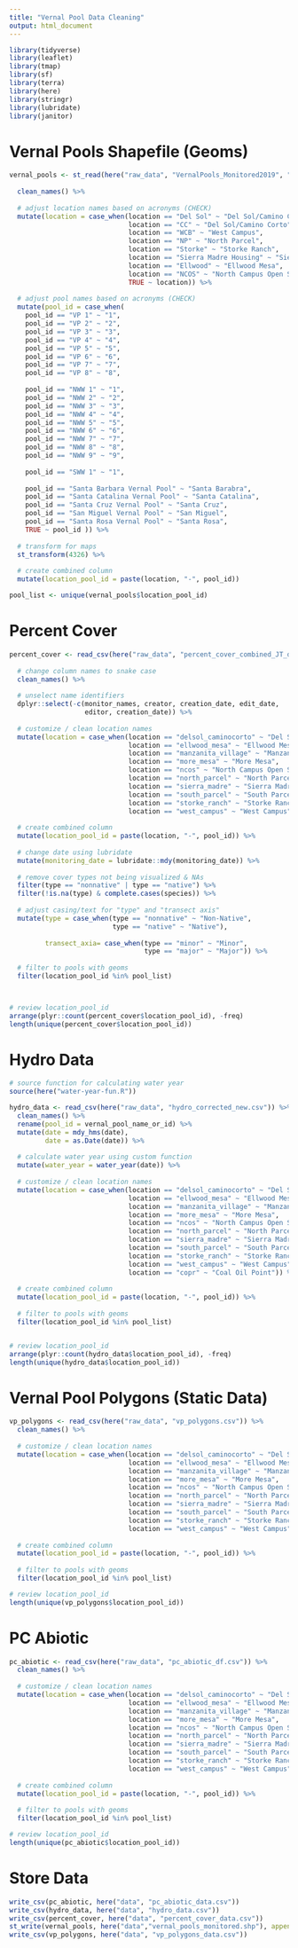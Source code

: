 ```yaml
---
title: "Vernal Pool Data Cleaning"
output: html_document
---
```


```r
library(tidyverse)
library(leaflet)
library(tmap)
library(sf)
library(terra)
library(here)
library(stringr)
library(lubridate)
library(janitor)
```

# Vernal Pools Shapefile (Geoms)
```r

vernal_pools <- st_read(here("raw_data", "VernalPools_Monitored2019", "VernalPools_Monitored2019.shp")) %>% 
  
  clean_names() %>%
  
  # adjust location names based on acronyms (CHECK)
  mutate(location = case_when(location == "Del Sol" ~ "Del Sol/Camino Corto",
                              location == "CC" ~ "Del Sol/Camino Corto",
                              location == "WCB" ~ "West Campus",
                              location == "NP" ~ "North Parcel",
                              location == "Storke" ~ "Storke Ranch",
                              location == "Sierra Madre Housing" ~ "Sierra Madre",
                              location == "Ellwood" ~ "Ellwood Mesa",
                              location == "NCOS" ~ "North Campus Open Space",
                              TRUE ~ location)) %>% 
  
  # adjust pool names based on acronyms (CHECK)
  mutate(pool_id = case_when(
    pool_id == "VP 1" ~ "1",
    pool_id == "VP 2" ~ "2",
    pool_id == "VP 3" ~ "3",
    pool_id == "VP 4" ~ "4",
    pool_id == "VP 5" ~ "5",
    pool_id == "VP 6" ~ "6",
    pool_id == "VP 7" ~ "7",
    pool_id == "VP 8" ~ "8",
    
    pool_id == "NWW 1" ~ "1",
    pool_id == "NWW 2" ~ "2",
    pool_id == "NWW 3" ~ "3",
    pool_id == "NWW 4" ~ "4",
    pool_id == "NWW 5" ~ "5",
    pool_id == "NWW 6" ~ "6",
    pool_id == "NWW 7" ~ "7",
    pool_id == "NWW 8" ~ "8",
    pool_id == "NWW 9" ~ "9",
    
    pool_id == "SWW 1" ~ "1",
    
    pool_id == "Santa Barbara Vernal Pool" ~ "Santa Barabra",
    pool_id == "Santa Catalina Vernal Pool" ~ "Santa Catalina",
    pool_id == "Santa Cruz Vernal Pool" ~ "Santa Cruz",
    pool_id == "San Miguel Vernal Pool" ~ "San Miguel",
    pool_id == "Santa Rosa Vernal Pool" ~ "Santa Rosa",
    TRUE ~ pool_id )) %>% 
  
  # transform for maps
  st_transform(4326) %>% 
  
  # create combined column
  mutate(location_pool_id = paste(location, "-", pool_id))

pool_list <- unique(vernal_pools$location_pool_id)
```


# Percent Cover 

```r

percent_cover <- read_csv(here("raw_data", "percent_cover_combined_JT_date_fixed.csv")) %>% 
  
  # change column names to snake case
  clean_names() %>% 
  
  # unselect name identifiers 
  dplyr::select(-c(monitor_names, creator, creation_date, edit_date,
                   editor, creation_date)) %>% 
  
  # customize / clean location names
  mutate(location = case_when(location == "delsol_caminocorto" ~ "Del Sol/Camino Corto",
                              location == "ellwood_mesa" ~ "Ellwood Mesa",
                              location == "manzanita_village" ~ "Manzanita Village",
                              location == "more_mesa" ~ "More Mesa",
                              location == "ncos" ~ "North Campus Open Space",
                              location == "north_parcel" ~ "North Parcel",
                              location == "sierra_madre" ~ "Sierra Madre",
                              location == "south_parcel" ~ "South Parcel",
                              location == "storke_ranch" ~ "Storke Ranch",
                              location == "west_campus" ~ "West Campus")) %>% 
  
  # create combined column
  mutate(location_pool_id = paste(location, "-", pool_id)) %>% 
  
  # change date using lubridate
  mutate(monitoring_date = lubridate::mdy(monitoring_date)) %>% 
  
  # remove cover types not being visualized & NAs
  filter(type == "nonnative" | type == "native") %>%
  filter(!is.na(type) & complete.cases(species)) %>% 
  
  # adjust casing/text for "type" and "transect axis"
  mutate(type = case_when(type == "nonnative" ~ "Non-Native",
                          type == "native" ~ "Native"),
         
         transect_axia= case_when(type == "minor" ~ "Minor",
                                  type == "major" ~ "Major")) %>%
  
  # filter to pools with geoms
  filter(location_pool_id %in% pool_list)



# review location_pool_id 
arrange(plyr::count(percent_cover$location_pool_id), -freq)
length(unique(percent_cover$location_pool_id))
```

# Hydro Data

```r
# source function for calculating water year
source(here("water-year-fun.R"))

hydro_data <- read_csv(here("raw_data", "hydro_corrected_new.csv")) %>% 
  clean_names() %>% 
  rename(pool_id = vernal_pool_name_or_id) %>% 
  mutate(date = mdy_hms(date),
         date = as.Date(date)) %>%
  
  # calculate water year using custom function
  mutate(water_year = water_year(date)) %>% 
  
  # customize / clean location names
  mutate(location = case_when(location == "delsol_caminocorto" ~ "Del Sol/Camino Corto",
                              location == "ellwood_mesa" ~ "Ellwood Mesa",
                              location == "manzanita_village" ~ "Manzanita Village",
                              location == "more_mesa" ~ "More Mesa",
                              location == "ncos" ~ "North Campus Open Space",
                              location == "north_parcel" ~ "North Parcel",
                              location == "sierra_madre" ~ "Sierra Madre",
                              location == "south_parcel" ~ "South Parcel",
                              location == "storke_ranch" ~ "Storke Ranch",
                              location == "west_campus" ~ "West Campus",
                              location == "copr" ~ "Coal Oil Point")) %>% 
  
  # create combined column
  mutate(location_pool_id = paste(location, "-", pool_id)) %>% 
  
  # filter to pools with geoms
  filter(location_pool_id %in% pool_list)


# review location_pool_id 
arrange(plyr::count(hydro_data$location_pool_id), -freq)
length(unique(hydro_data$location_pool_id))

```

# Vernal Pool Polygons (Static Data)

```r
vp_polygons <- read_csv(here("raw_data", "vp_polygons.csv")) %>% 
  clean_names() %>% 
  
  # customize / clean location names
  mutate(location = case_when(location == "delsol_caminocorto" ~ "Del Sol/Camino Corto",
                              location == "ellwood_mesa" ~ "Ellwood Mesa",
                              location == "manzanita_village" ~ "Manzanita Village",
                              location == "more_mesa" ~ "More Mesa",
                              location == "ncos" ~ "North Campus Open Space",
                              location == "north_parcel" ~ "North Parcel",
                              location == "sierra_madre" ~ "Sierra Madre",
                              location == "south_parcel" ~ "South Parcel",
                              location == "storke_ranch" ~ "Storke Ranch",
                              location == "west_campus" ~ "West Campus")) %>% 
  
  # create combined column
  mutate(location_pool_id = paste(location, "-", pool_id)) %>% 
  
  # filter to pools with geoms
  filter(location_pool_id %in% pool_list)

# review location_pool_id 
length(unique(vp_polygons$location_pool_id))

```


# PC Abiotic

```r
pc_abiotic <- read_csv(here("raw_data", "pc_abiotic_df.csv")) %>% 
  clean_names() %>% 
  
  # customize / clean location names
  mutate(location = case_when(location == "delsol_caminocorto" ~ "Del Sol/Camino Corto",
                              location == "ellwood_mesa" ~ "Ellwood Mesa",
                              location == "manzanita_village" ~ "Manzanita Village",
                              location == "more_mesa" ~ "More Mesa",
                              location == "ncos" ~ "North Campus Open Space",
                              location == "north_parcel" ~ "North Parcel",
                              location == "sierra_madre" ~ "Sierra Madre",
                              location == "south_parcel" ~ "South Parcel",
                              location == "storke_ranch" ~ "Storke Ranch",
                              location == "west_campus" ~ "West Campus")) %>% 
  
  # create combined column
  mutate(location_pool_id = paste(location, "-", pool_id)) %>% 
  
  # filter to pools with geoms
  filter(location_pool_id %in% pool_list)

# review location_pool_id 
length(unique(pc_abiotic$location_pool_id))

```




# Store Data

```r

write_csv(pc_abiotic, here("data", "pc_abiotic_data.csv"))
write_csv(hydro_data, here("data", "hydro_data.csv"))
write_csv(percent_cover, here("data", "percent_cover_data.csv"))
st_write(vernal_pools, here("data","vernal_pools_monitored.shp"), append = FALSE)
write_csv(vp_polygons, here("data", "vp_polygons_data.csv"))

```


